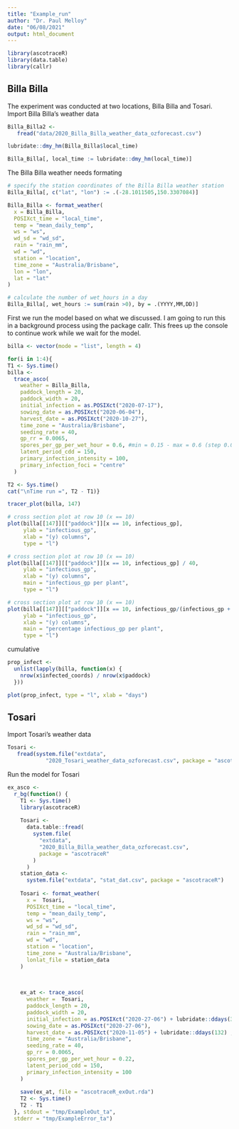 ```yaml
---
title: "Example_run"
author: "Dr. Paul Melloy"
date: "06/08/2021"
output: html_document
---
```


```r
library(ascotraceR)
library(data.table)
library(callr)
```

## Billa Billa

The experiment was conducted at two locations, Billa Billa and Tosari. Import Billa Billa's weather data

```r
Billa_Billa2 <-
   fread("data/2020_Billa_Billa_weather_data_ozforecast.csv")

lubridate::dmy_hm(Billa_Billa$local_time)

Billa_Billa[, local_time := lubridate::dmy_hm(local_time)]

```

The Billa Billa weather needs formating
```r
# specify the station coordinates of the Billa Billa weather station
Billa_Billa[, c("lat", "lon") := .(-28.1011505,150.3307084)]

Billa_Billa <- format_weather(
  x = Billa_Billa,
  POSIXct_time = "local_time",
  temp = "mean_daily_temp",
  ws = "ws",
  wd_sd = "wd_sd",
  rain = "rain_mm",
  wd = "wd",
  station = "location",
  time_zone = "Australia/Brisbane",
  lon = "lon",
  lat = "lat"
)

# calculate the number of wet_hours in a day
Billa_Billa[, wet_hours := sum(rain >0), by = .(YYYY,MM,DD)]

```

First we run the model based on what we discussed.
I am going to run this in a background process using the package callr.
This frees up the console to continue work while we wait for the model.
```r
billa <- vector(mode = "list", length = 4)

for(i in 1:4){
T1 <- Sys.time()
billa <- 
  trace_asco(
    weather = Billa_Billa,
    paddock_length = 20,
    paddock_width = 20,
    initial_infection = as.POSIXct("2020-07-17"),
    sowing_date = as.POSIXct("2020-06-04"),
    harvest_date = as.POSIXct("2020-10-27"),
    time_zone = "Australia/Brisbane",
    seeding_rate = 40,
    gp_rr = 0.0065,
    spores_per_gp_per_wet_hour = 0.6, #min = 0.15 - max = 0.6 (step 0.05)
    latent_period_cdd = 150,
    primary_infection_intensity = 100,
    primary_infection_foci = "centre"
  )

T2 <- Sys.time()
cat("\nTime run =", T2 - T1)}

```


```r
tracer_plot(billa, 147)

# cross section plot at row 10 (x == 10)
plot(billa[[147]][["paddock"]][x == 10, infectious_gp],
     ylab = "infectious_gp",
     xlab = "(y) columns",
     type = "l")

# cross section plot at row 10 (x == 10)
plot(billa[[147]][["paddock"]][x == 10, infectious_gp] / 40,
     ylab = "infectious_gp",
     xlab = "(y) columns",
     main = "infectious_gp per plant",
     type = "l")

# cross section plot at row 10 (x == 10)
plot(billa[[147]][["paddock"]][x == 10, infectious_gp/(infectious_gp + susceptible_gp)] / 40,
     ylab = "infectious_gp",
     xlab = "(y) columns",
     main = "percentage infectious_gp per plant",
     type = "l")
```

cumulative
```r
prop_infect <-
  unlist(lapply(billa, function(x) {
    nrow(x$infected_coords) / nrow(x$paddock)
  }))

plot(prop_infect, type = "l", xlab = "days")
```


## Tosari

Import Tosari's weather data

```r
Tosari <-
   fread(system.file("extdata",
            "2020_Tosari_weather_data_ozforecast.csv", package = "ascotraceR"))

```


Run the model for Tosari

```r
ex_asco <- 
  r_bg(function() {
    T1 <- Sys.time()
    library(ascotraceR)
    
    Tosari <-
      data.table::fread(
        system.file(
          "extdata",
          "2020_Billa_Billa_weather_data_ozforecast.csv",
          package = "ascotraceR"
        )
      )
    station_data <-
      system.file("extdata", "stat_dat.csv", package = "ascotraceR")
    
    Tosari <- format_weather(
      x =  Tosari,
      POSIXct_time = "local_time",
      temp = "mean_daily_temp",
      ws = "ws",
      wd_sd = "wd_sd",
      rain = "rain_mm",
      wd = "wd",
      station = "location",
      time_zone = "Australia/Brisbane",
      lonlat_file = station_data
    )
    

    
    ex_at <- trace_asco(
      weather =  Tosari,
      paddock_length = 20,
      paddock_width = 20,
      initial_infection = as.POSIXct("2020-27-06") + lubridate::ddays(34),
      sowing_date = as.POSIXct("2020-27-06"),
      harvest_date = as.POSIXct("2020-11-05") + lubridate::ddays(132) ,
      time_zone = "Australia/Brisbane",
      seeding_rate = 40,
      gp_rr = 0.0065,
      spores_per_gp_per_wet_hour = 0.22,
      latent_period_cdd = 150,
      primary_infection_intensity = 100
    )
    
    save(ex_at, file = "ascotraceR_exOut.rda")
    T2 <- Sys.time()
    T2 - T1
  }, stdout = "tmp/ExampleOut_ta",
  stderr = "tmp/ExampleError_ta")
```

